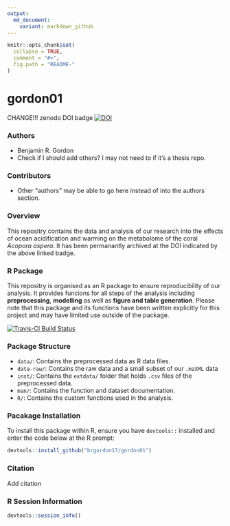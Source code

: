 ```yaml
---
output:
  md_document:
    variant: markdown_github
---
```


<!-- README.md is generated from README.Rmd. Please edit that file -->

```r
knitr::opts_chunk$set(
  collapse = TRUE,
  comment = "#>",
  fig.path = "README-"
)
```

# gordon01

CHANGE!!! zenodo DOI badge
[![DOI](https://zenodo.org/badge/6271972.svg)](https://zenodo.org/badge/latestdoi/6271972)

### Authors
* Benjamin R. Gordon
* Check if I should add others? I may not need to if it's a thesis repo.

### Contributors
* Other "authors" may be able to go here instead of into the authors section.

### Overview
This repositry contains the data and analysis of our research into the effects
of ocean acidification and warming on the metabolome of the coral 
*Acopora aspera*. It has been permanantly archived at the DOI indicated by the 
above linked badge.

### R Package
This repositry is organised as an R package to ensure reproducibility of our
analysis. It provides funcions for all steps of the analysis including 
**preprocessing**, **modelling** as well as **figure and table generation**.
Please note that this package and its functions have been written explicitly for
this project and may have limited use outside of the package.

[![Travis-CI Build Status](https://travis-ci.org/<USERNAME>/<REPO>.svg?branch=master)](https://travis-ci.org/<USERNAME>/<REPO>)

### Package Structure
* `data/`: Contains the preprocessed data as R data files.
* `data-raw/`: Contains the raw data and a small subset of our `.mzXML` data
* `inst/`: Contains the `extdata/` folder that holds `.csv` files of the
preprocessed data.
* `man/`: Contains the function and dataset documentation.
* `R/`: Contains the custom functions used in the analysis.

### Pacakage Installation
To install this package within R, ensure you have `devtools::` installed and 
enter the code below at the R prompt:
```r
devtools::install_github("brgordon17/gordon01")
```

### Citation
Add citation

### R Session Information
```r
devtools::session_info()
```


